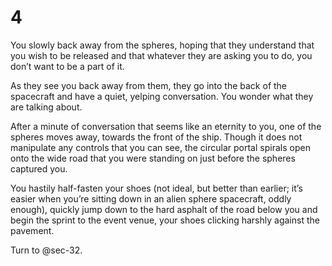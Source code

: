 # 4 {#sec-04}

You slowly back away from the spheres, hoping that they understand that you wish to be released and that whatever they are asking you to do, you don’t want to be a part of it.

As they see you back away from them, they go into the back of the spacecraft and have a quiet, yelping conversation. You wonder what they are talking about. 

After a minute of conversation that seems like an eternity to you, one of the spheres moves away, towards the front of the ship. Though it does not manipulate any controls that you can see, the circular portal spirals open onto the wide road that you were standing on just before the spheres captured you. 

You hastily half-fasten your shoes (not ideal, but better than earlier; it’s easier when you’re sitting down in an alien sphere spacecraft, oddly enough), quickly jump down to the hard asphalt of the road below you and begin the sprint to the event venue, your shoes clicking harshly against the pavement.

Turn to @sec-32.
